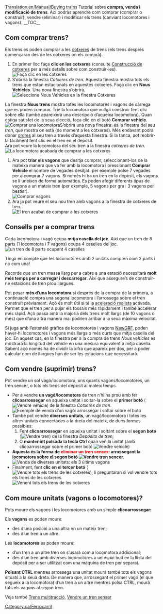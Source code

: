 [[Translation:en/Manual/Buying trains]]
{{ca/Tutorial}}
Tutorial sobre '''compra, venda i modificació de trens'''. Ací podràs aprendre com comprar (comprar o construir), vendre (eliminar) i modificar els trens (canviant locomotores i vagons).
__TOC__ 
==Com comprar trens?==
Els trens es poden comprar a les [[ca/Manual/Cotxeres i depòsits|cotxeres]] de trens (els trens després començaran des de les cotxeres on els comprà).
#En primer lloc faça '''clic en les cotxeres''' (consulte [[ca/Construcció de cotxeres|Construcció de cotxeres]] per a més detalls sobre com construir-les).<br/>[[File:en/BuildTrainTutorial1.png|none|frame|Faça clic en les cotxeres]]
#S’obrirà la finestra ''Cotxeres de tren''. Aquesta finestra mostra tots els trens que estan estacionats en aquestes cotxeres. Faça clic en '''Nous Vehicles'''. Una nova finestra  s’obrirà.<br/>[[File:ca/BuildTrainTutorial2.png|none|frame|Seleccione Nous Vehicles en la finestra Cotxeres]]
La finestra '''Nous trens''' mostra totes les locomotores i vagons de càrrega que es poden comprar. Trie la locomotora que vullga construir fent clic sobre ella (també apareixerà una descripció d’aqueixa locomotora). Quan estiga satisfet de la seua elecció, faça clic en el botó '''Comprar vehicle'''.<br/>[[File:ca/BuildTrainTutorial3.png|none|frame|Comprar una locomotora]]S’obrirà una nova finestra: és la finestra del seu ''tren'', que mostra on està (de moment a les cotxeres). Més endavant podrà donar [[ca/Manual/Ordres|ordres]] al seu tren a través d’aquesta finestra. Si la tanca, pot reobrir-la fàcilment fent clic en el tren en el depòsit.<br/>Ara pot veure la locomotora del seu tren a la finestra ''cotxeres de tren''.<br/>[[File:ca/BuildTrainTutorial4.png|none|frame|La locomotora acabada de comprar a les cotxeres]]
#Ara pot '''triar els vagons''' que desitja comprar, seleccionant-los de la mateixa manera que va fer amb la locomotora i pressionant '''Comprar Vehicle''' el nombre de vegades desitjat: per exemple polse 7 vegades per a comprar 7 vagons. Si només hi ha un tren en la depòsit, els vagons se li uneixen de forma automàtica. Es poden afegir diferents tipus de vagons a un mateix tren (per exemple, 5 vagons per gra i 3 vagons per bestiar).<br/>[[File:ca/BuildTrainTutorial6.png|none|frame|Comprar vagons]]
#Ara ja pot veure el seu nou tren amb vagons a la finestra de cotxeres de tren.<br/>[[File:es/BuildTrainTutorial7.png|none|frame|El tren acabat de comprar a les cotxeres]]

==Consells per a comprar trens==
Cada locomotora i vagó ocupa '''mitja casella del joc'''. Així que un tren de 8 parts (1 locomotora i 7 vagons) ocupa 4 caselles del joc.
[[File:en/BuildTrainTutorial8.png|none|frame|un tren de 8 parts ocupant 4 caselles]]

Tinga en compte que les locomotores amb 2 unitats compten com 2 parts i no com una!

Recorde que un tren massa llarg per a cabre a una estació necessitarà '''molt més temps per a carregar i descarregar'''. Així que assegure’s de construir-ne estacions de tren prou llargues.

Pot posar '''més d’una locomotora''' si després de la compra de la primera, a continuació compra una segona locomotora i l’arrossega sobre el tren construït prèviament. Açò és molt útil si té la [[ca/Acceleració realista|aceleració realista]] activada. Permet que el tren per a pujar els tossals més ràpidament i també accelerar més ràpid. Açò passa amb la majoria dels trens molt llargs (de 10 vagons o més) que d’una altra manera mai podrien arribar a la seua màxima velocitat.

Si juga amb l’extensió gràfica de locomotores i vagons [[ca/NewGRF|NewGRF]], poden haver-hi locomotores i vagons més llargs o més curts que mitja casella del joc. En aquest cas, en la finestra per a la compra de trens ''Nous vehicles'' es mostrarà la longitud del vehicle en una mesura equivalent a mitja casella. Sabent açò només ha de dividir la xifra que apareix per dos, per a poder calcular com de llargues han de ser les estacions que necessitarà.

==Com vendre (suprimir) trens?==
Pot vendre un sol vagó/locomotora, uns quants vagons/locomotores, un tren sencer, o tots els trens del depòsit al mateix temps.

* Per a vendre '''un vagó/locomotora''' de tren n’hi ha prou amb fer '''clicoarrossegar''' en aqueixa unitat i soltar-la sobre el '''primer botó''' ([[File:en/SellTrainVehicle.png|Vendre vehicle]]) de la finestra ''Cotxeres de tren''.<br/>[[File:ca/BuildTrainTutorial9.png|none|frame|Exemple de venda d’un vagó: arrossegar i soltar sobre el botó]]
* També pot vendre '''diverses unitats''', un vagó/locomotora i totes les altres unitats connectades a la dreta del mateix, de dues formes possibles:
*# Fent '''clicoarrossegar''' en aqueixa unitat i soltant sobre el '''segon botó''' ([[File:en/SellEntireTrain.png|Vendre tren]]) de la finestra ''Depósito de tren'';
*# O '''mantenint polsada la tecla Ctrl''' quan ven la unitat (amb clicoarrossegar sobre el primer botó [[File:en/SellTrainVehicle.png|Vendre vehicle]])
* '''Aquesta és la forma de <font color='red'>eliminar un tren sencer:</font> arrossegant la locomotora sobre el segon botó [[File:en/SellEntireTrain.png|Vendre tren sencer]].'''<br/>[[File:ca/BuildTrainTutorial10.png|none|frame|Venda de diverses unitats: els 3 últims vagons]]
* Finalment, fent '''clic en el tercer botó''' ([[File:en/SellAllTrains.png|Vendre tots els trens de les cotxeres]]), li preguntaran si vol vendre tots els trens de les cotxeres.<br/>[[File:ca/BuildTrainTutorial11.png|none|frame|Venent tots els trens de les cotxeres]]

==Com moure unitats (vagons o locomotores)?==
Pots moure els vagons i les locomotores amb un simple '''clicoarrossegar:'''

Els '''vagons''' es poden moure:
* des d’una posició a una altra en un mateix tren;
* des d’un tren a un altre.
Les '''locomotores''' es poden moure:
* d’un tren a un altre tren on s’usarà com a locomotora addicional;
* des d’un tren amb diverses locomotores a un espai buit en la llista del depòsit per a ser utilitzat com una màquina de tren per separat.

'''Polsant CTRL''' mentres arrossega una unitat mourà també tots els vagons situats a la seua dreta. De manera que, arrossegant el primer vagó (el que segueix a la locomotora) d’un tren a un altre mentres polsa CTRL, mourà tots els vagons al segon tren.

Veja també [[ca/Trens multitracció|Trens multitracció]], [[ca/Vendre un tren senser|Vendre un tren senser]]

[[Category:ca/Ferrocarril]]